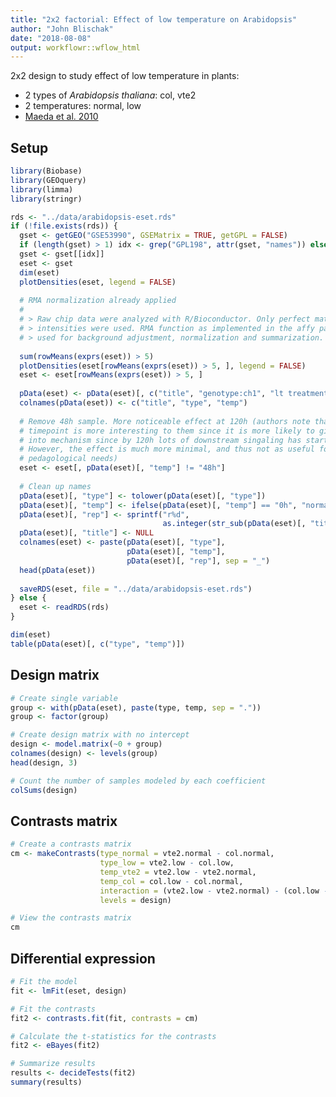 ```yaml
---
title: "2x2 factorial: Effect of low temperature on Arabidopsis"
author: "John Blischak"
date: "2018-08-08"
output: workflowr::wflow_html
---
```


2x2 design to study effect of low temperature in plants:

* 2 types of _Arabidopsis thaliana_: col, vte2
* 2 temperatures: normal, low
* [Maeda et al. 2010](https://www.ncbi.nlm.nih.gov/geo/query/acc.cgi?acc=GSE53990)

## Setup

```r
library(Biobase)
library(GEOquery)
library(limma)
library(stringr)
```

```r
rds <- "../data/arabidopsis-eset.rds"
if (!file.exists(rds)) {
  gset <- getGEO("GSE53990", GSEMatrix = TRUE, getGPL = FALSE)
  if (length(gset) > 1) idx <- grep("GPL198", attr(gset, "names")) else idx <- 1
  gset <- gset[[idx]]
  eset <- gset
  dim(eset)
  plotDensities(eset, legend = FALSE)
  
  # RMA normalization already applied
  #
  # > Raw chip data were analyzed with R/Bioconductor. Only perfect match (PM)
  # > intensities were used. RMA function as implemented in the affy package was
  # > used for background adjustment, normalization and summarization.
  
  sum(rowMeans(exprs(eset)) > 5)
  plotDensities(eset[rowMeans(exprs(eset)) > 5, ], legend = FALSE)
  eset <- eset[rowMeans(exprs(eset)) > 5, ]
  
  pData(eset) <- pData(eset)[, c("title", "genotype:ch1", "lt treatment time:ch1")]
  colnames(pData(eset)) <- c("title", "type", "temp")
  
  # Remove 48h sample. More noticeable effect at 120h (authors note that 48 hour
  # timepoint is more interesting to them since it is more likely to give insight
  # into mechanism since by 120h lots of downstream singaling has started.
  # However, the effect is much more minimal, and thus not as useful for my
  # pedagological needs)
  eset <- eset[, pData(eset)[, "temp"] != "48h"]
  
  # Clean up names
  pData(eset)[, "type"] <- tolower(pData(eset)[, "type"])
  pData(eset)[, "temp"] <- ifelse(pData(eset)[, "temp"] == "0h", "normal", "low")
  pData(eset)[, "rep"] <- sprintf("r%d",
                                  as.integer(str_sub(pData(eset)[, "title"], -1, -1)))
  pData(eset)[, "title"] <- NULL
  colnames(eset) <- paste(pData(eset)[, "type"],
                          pData(eset)[, "temp"],
                          pData(eset)[, "rep"], sep = "_")
  head(pData(eset))
  
  saveRDS(eset, file = "../data/arabidopsis-eset.rds")
} else {
  eset <- readRDS(rds)
}

dim(eset)
table(pData(eset)[, c("type", "temp")])
```

## Design matrix

```r
# Create single variable
group <- with(pData(eset), paste(type, temp, sep = "."))
group <- factor(group)

# Create design matrix with no intercept
design <- model.matrix(~0 + group)
colnames(design) <- levels(group)
head(design, 3)

# Count the number of samples modeled by each coefficient
colSums(design)
```

## Contrasts matrix

```r
# Create a contrasts matrix
cm <- makeContrasts(type_normal = vte2.normal - col.normal,
                    type_low = vte2.low - col.low,
                    temp_vte2 = vte2.low - vte2.normal,
                    temp_col = col.low - col.normal,
                    interaction = (vte2.low - vte2.normal) - (col.low - col.normal),
                    levels = design)

# View the contrasts matrix
cm
```

## Differential expression

```r
# Fit the model
fit <- lmFit(eset, design)

# Fit the contrasts
fit2 <- contrasts.fit(fit, contrasts = cm)

# Calculate the t-statistics for the contrasts
fit2 <- eBayes(fit2)

# Summarize results
results <- decideTests(fit2)
summary(results)
```
